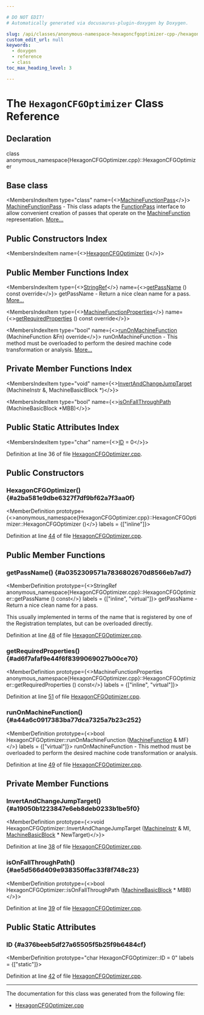 ```yaml
---

# DO NOT EDIT!
# Automatically generated via docusaurus-plugin-doxygen by Doxygen.

slug: /api/classes/anonymous-namespace-hexagoncfgoptimizer-cpp-/hexagoncfgoptimizer
custom_edit_url: null
keywords:
  - doxygen
  - reference
  - class
toc_max_heading_level: 3

---
```





# The `HexagonCFGOptimizer` Class Reference

<DoxygenPage pluginConfig={pluginConfig}>



## Declaration

<CodeBlock>class anonymous_namespace{HexagonCFGOptimizer.cpp}::HexagonCFGOptimizer</CodeBlock>

## Base class

<MembersIndex>

<MembersIndexItem
  type="class"
  name={<><a href="/docs/api/classes/llvm/machinefunctionpass">MachineFunctionPass</a></>}>
<a href="/docs/api/classes/llvm/machinefunctionpass">MachineFunctionPass</a> - This class adapts the <a href="/docs/api/classes/llvm/functionpass">FunctionPass</a> interface to allow convenient creation of passes that operate on the <a href="/docs/api/classes/llvm/machinefunction">MachineFunction</a> representation. <a href="/docs/api/classes/llvm/machinefunctionpass/#details">More...</a>
</MembersIndexItem>

</MembersIndex>

## Public Constructors Index

<MembersIndex>

<MembersIndexItem
  name={<><a href="#a2ba581e9dbe6327f7df9bf62a7f3aa0f">HexagonCFGOptimizer</a> ()</>}>
</MembersIndexItem>

</MembersIndex>

## Public Member Functions Index

<MembersIndex>

<MembersIndexItem
  type={<><a href="/docs/api/classes/llvm/stringref">StringRef</a></>}
  name={<><a href="#a0352309571a7836802670d8566eb7ad7">getPassName</a> () const override</>}>
getPassName - Return a nice clean name for a pass. <a href="#a0352309571a7836802670d8566eb7ad7">More...</a>
</MembersIndexItem>

<MembersIndexItem
  type={<><a href="/docs/api/classes/llvm/machinefunctionproperties">MachineFunctionProperties</a></>}
  name={<><a href="#ad6f7afaf9e44f6f8399069027b00ce70">getRequiredProperties</a> () const override</>}>
</MembersIndexItem>

<MembersIndexItem
  type="bool"
  name={<><a href="#a44a6c0917383ba77dca7325a7b23c252">runOnMachineFunction</a> (MachineFunction &amp;Fn) override</>}>
runOnMachineFunction - This method must be overloaded to perform the desired machine code transformation or analysis. <a href="#a44a6c0917383ba77dca7325a7b23c252">More...</a>
</MembersIndexItem>

</MembersIndex>

## Private Member Functions Index

<MembersIndex>

<MembersIndexItem
  type="void"
  name={<><a href="#a19050b1223847e6eb8deb0233b1be5f0">InvertAndChangeJumpTarget</a> (MachineInstr &amp;, MachineBasicBlock &#42;)</>}>
</MembersIndexItem>

<MembersIndexItem
  type="bool"
  name={<><a href="#ae5d566d409e938350ffac33f8f748c23">isOnFallThroughPath</a> (MachineBasicBlock &#42;MBB)</>}>
</MembersIndexItem>

</MembersIndex>

## Public Static Attributes Index

<MembersIndex>

<MembersIndexItem
  type="char"
  name={<><a href="#a376beeb5df27a65505f5b25f9b6484cf">ID</a> = 0</>}>
</MembersIndexItem>

</MembersIndex>


Definition at line 36 of file <a href="/docs/api/files/lib/lib/target/lib/target/hexagon/hexagoncfgoptimizer-cpp">HexagonCFGOptimizer.cpp</a>.

<SectionDefinition>

## Public Constructors

### HexagonCFGOptimizer() {#a2ba581e9dbe6327f7df9bf62a7f3aa0f}

<MemberDefinition
  prototype={<>anonymous&#95;namespace&#123;HexagonCFGOptimizer.cpp&#125;::HexagonCFGOptimizer::HexagonCFGOptimizer ()</>}
  labels = {["inline"]}>

Definition at line <a href="/docs/api/files/lib/lib/target/lib/target/hexagon/hexagoncfgoptimizer-cpp/#l00044">44</a> of file <a href="/docs/api/files/lib/lib/target/lib/target/hexagon/hexagoncfgoptimizer-cpp">HexagonCFGOptimizer.cpp</a>.
</MemberDefinition>

</SectionDefinition>

<SectionDefinition>

## Public Member Functions

### getPassName() {#a0352309571a7836802670d8566eb7ad7}

<MemberDefinition
  prototype={<>StringRef anonymous&#95;namespace&#123;HexagonCFGOptimizer.cpp&#125;::HexagonCFGOptimizer::getPassName () const</>}
  labels = {["inline", "virtual"]}>
getPassName - Return a nice clean name for a pass.

This usually implemented in terms of the name that is registered by one of the Registration templates, but can be overloaded directly.

Definition at line <a href="/docs/api/files/lib/lib/target/lib/target/hexagon/hexagoncfgoptimizer-cpp/#l00048">48</a> of file <a href="/docs/api/files/lib/lib/target/lib/target/hexagon/hexagoncfgoptimizer-cpp">HexagonCFGOptimizer.cpp</a>.
</MemberDefinition>

### getRequiredProperties() {#ad6f7afaf9e44f6f8399069027b00ce70}

<MemberDefinition
  prototype={<>MachineFunctionProperties anonymous&#95;namespace&#123;HexagonCFGOptimizer.cpp&#125;::HexagonCFGOptimizer::getRequiredProperties () const</>}
  labels = {["inline", "virtual"]}>

Definition at line <a href="/docs/api/files/lib/lib/target/lib/target/hexagon/hexagoncfgoptimizer-cpp/#l00051">51</a> of file <a href="/docs/api/files/lib/lib/target/lib/target/hexagon/hexagoncfgoptimizer-cpp">HexagonCFGOptimizer.cpp</a>.
</MemberDefinition>

### runOnMachineFunction() {#a44a6c0917383ba77dca7325a7b23c252}

<MemberDefinition
  prototype={<>bool HexagonCFGOptimizer::runOnMachineFunction (<a href="/docs/api/classes/llvm/machinefunction">MachineFunction</a> &amp; MF)</>}
  labels = {["virtual"]}>
runOnMachineFunction - This method must be overloaded to perform the desired machine code transformation or analysis.

Definition at line <a href="/docs/api/files/lib/lib/target/lib/target/hexagon/hexagoncfgoptimizer-cpp/#l00049">49</a> of file <a href="/docs/api/files/lib/lib/target/lib/target/hexagon/hexagoncfgoptimizer-cpp">HexagonCFGOptimizer.cpp</a>.
</MemberDefinition>

</SectionDefinition>

<SectionDefinition>

## Private Member Functions

### InvertAndChangeJumpTarget() {#a19050b1223847e6eb8deb0233b1be5f0}

<MemberDefinition
  prototype={<>void HexagonCFGOptimizer::InvertAndChangeJumpTarget (<a href="/docs/api/classes/llvm/machineinstr">MachineInstr</a> &amp; MI, <a href="/docs/api/classes/llvm/machinebasicblock">MachineBasicBlock</a> &#42; NewTarget)</>}>

Definition at line <a href="/docs/api/files/lib/lib/target/lib/target/hexagon/hexagoncfgoptimizer-cpp/#l00038">38</a> of file <a href="/docs/api/files/lib/lib/target/lib/target/hexagon/hexagoncfgoptimizer-cpp">HexagonCFGOptimizer.cpp</a>.
</MemberDefinition>

### isOnFallThroughPath() {#ae5d566d409e938350ffac33f8f748c23}

<MemberDefinition
  prototype={<>bool HexagonCFGOptimizer::isOnFallThroughPath (<a href="/docs/api/classes/llvm/machinebasicblock">MachineBasicBlock</a> &#42; MBB)</>}>

Definition at line <a href="/docs/api/files/lib/lib/target/lib/target/hexagon/hexagoncfgoptimizer-cpp/#l00039">39</a> of file <a href="/docs/api/files/lib/lib/target/lib/target/hexagon/hexagoncfgoptimizer-cpp">HexagonCFGOptimizer.cpp</a>.
</MemberDefinition>

</SectionDefinition>

<SectionDefinition>

## Public Static Attributes

### ID {#a376beeb5df27a65505f5b25f9b6484cf}

<MemberDefinition
  prototype="char HexagonCFGOptimizer::ID = 0"
  labels = {["static"]}>

Definition at line <a href="/docs/api/files/lib/lib/target/lib/target/hexagon/hexagoncfgoptimizer-cpp/#l00042">42</a> of file <a href="/docs/api/files/lib/lib/target/lib/target/hexagon/hexagoncfgoptimizer-cpp">HexagonCFGOptimizer.cpp</a>.
</MemberDefinition>

</SectionDefinition>

<hr/>

The documentation for this class was generated from the following file:

<ul>
<li><a href="/docs/api/files/lib/lib/target/lib/target/hexagon/hexagoncfgoptimizer-cpp">HexagonCFGOptimizer.cpp</a></li>
</ul>

</DoxygenPage>
